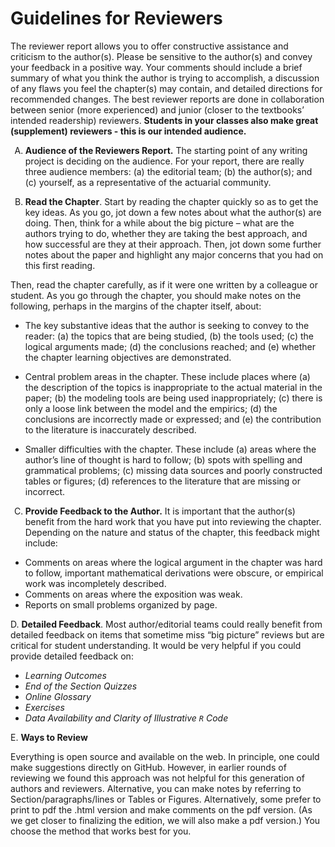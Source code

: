 
# Guidelines for Reviewers {-#CGuideReviewers}


The reviewer report allows you to offer constructive assistance and criticism to the author(s). Please be sensitive to the author(s) and convey your feedback in a positive way. Your comments should include a brief summary of what you think the author is trying to accomplish, a discussion of any flaws you feel the chapter(s) may contain, and detailed directions for recommended changes. The best reviewer reports are done in collaboration between senior (more experienced) and junior (closer to the textbooks’ intended readership) reviewers. **Students in your classes also make great (supplement) reviewers - this is our intended audience.**

A.  **Audience of the Reviewers Report.** The starting point of any writing project is deciding on the audience. For your report, there are really three audience members: (a) the editorial team; (b) the author(s); and (c) yourself, as a representative of the actuarial community.

B.  **Read the Chapter**. Start by reading the chapter quickly so as to get the key ideas. As you go, jot down a few notes about what the author(s) are doing. Then, think for a while about the big picture -- what are the authors trying to do, whether they are taking the best approach, and how successful are they at their approach. Then, jot down some further notes about the paper and highlight any major concerns that you had on this first reading.

Then, read the chapter carefully, as if it were one written by a colleague or student.  As you go through the chapter, you should make notes on the following, perhaps in the margins of the chapter itself, about:

*   The key substantive ideas that the author is seeking to convey to the reader: (a) the topics that are being studied, (b) the tools used; (c) the logical arguments made; (d) the conclusions reached; and (e) whether the chapter learning objectives are demonstrated.

*   Central problem areas in the chapter. These include places where (a) the description of the topics is inappropriate to the actual material in the paper; (b) the modeling tools are being used inappropriately; (c) there is only a loose link between the model and the empirics; (d) the conclusions are incorrectly made or expressed; and (e) the contribution to the literature is inaccurately described.

*   Smaller difficulties with the chapter. These include (a) areas where the author's line of thought is hard to follow; (b) spots with spelling and grammatical problems; (c) missing data sources and poorly constructed tables or figures; (d) references to the literature that are missing or incorrect.

 C.  **Provide Feedback to the Author.** It is important that the author(s) benefit from the hard work that you have put into reviewing the chapter. Depending on the nature and status of the chapter, this feedback might include:

*   Comments on areas where the logical argument in the chapter was hard to follow, important mathematical derivations were obscure, or empirical work was incompletely described.
*   Comments on areas where the exposition was weak.
*   Reports on small problems organized by page.

D. **Detailed Feedback**. Most author/editorial teams could really benefit from detailed feedback on items that sometime miss "big picture" reviews but are critical for student understanding. It would be very helpful if you could provide detailed feedback on:

*  *Learning Outcomes*
*  *End of the Section Quizzes*
*  *Online Glossary*
*  *Exercises*
*  *Data Availability and Clarity of Illustrative `R` Code*

E. **Ways to Review**

Everything is open source and available on the web. In principle, one could make suggestions directly on GitHub. However, in earlier rounds of reviewing we found this approach was not helpful for this generation of authors and reviewers. Alternative, you can make notes by referring to Section/paragraphs/lines or Tables or Figures. Alternatively, some prefer to print to pdf the .html version and make comments on the pdf version. (As we get closer to finalizing the edition, we will also make a pdf version.) You choose the method that works best for you.

